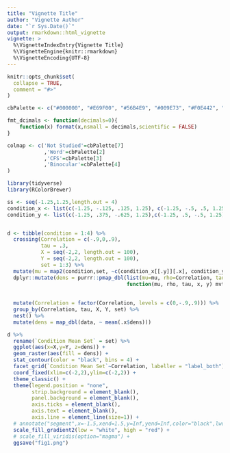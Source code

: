 ```yaml
---
title: "Vignette Title"
author: "Vignette Author"
date: "`r Sys.Date()`"
output: rmarkdown::html_vignette
vignette: >
  %\VignetteIndexEntry{Vignette Title}
  %\VignetteEngine{knitr::rmarkdown}
  %\VignetteEncoding{UTF-8}
---
```


```r
knitr::opts_chunk$set(
  collapse = TRUE,
  comment = "#>"
)

cbPalette <- c("#000000", "#E69F00", "#56B4E9", "#009E73", "#F0E442", "#0072B2", "#D55E00", "#CC79A7")

fmt_dcimals <- function(decimals=0){
    function(x) format(x,nsmall = decimals,scientific = FALSE)
}

colmap <- c('Not Studied'=cbPalette[7]
            ,'Word'=cbPalette[2]
            ,'CFS'=cbPalette[3]
            ,'Binocular'=cbPalette[4]
)

library(tidyverse)
library(RColorBrewer)
```


```r
ss <- seq(-1.25,1.25,length.out = 4)
condition_x <- list(c(-1.25, -.125, .125, 1.25), c(-1.25, -.5, .5, 1.25), ss)
condition_y <- list(c(-1.25, .375, -.625, 1.25),c(-1.25, .5, -.5, 1.25), c(ss[1],ss[3],ss[2],ss[4]))


d <- tibble(condition = 1:4) %>%
  crossing(Correlation = c(-.9,0,.9),
           tau = .3,
           X = seq(-2,2, length.out = 100),
           Y = seq(-2,2, length.out = 100),
           set = 1:3) %>%
  mutate(mu = map2(condition,set, ~c(condition_x[[.y]][.x], condition_y[[.y]][.x]))) %>%
  dplyr::mutate(dens = purrr::pmap_dbl(list(mu=mu, rho=Correlation, tau=tau, x=X, y=Y), 
                                       function(mu, rho, tau, x, y) mvtnorm::dmvnorm(x=c(x,y), 
                                                                                     mean = mu, 
                                                                                     sigma = diag(tau,2) %*% matrix(c(1,rho,rho,1),nrow = 2)%*% diag(tau,2)) )) %>%
  mutate(Correlation = factor(Correlation, levels = c(0,-.9,.9))) %>%
  group_by(Correlation, tau, X, Y, set) %>%
  nest() %>%
  mutate(dens = map_dbl(data, ~ mean(.x$dens)))

```


```r

d %>%
  rename(`Condition Mean Set` = set) %>%
  ggplot(aes(x=X,y=Y, z=dens)) +
  geom_raster(aes(fill = dens)) + 
  stat_contour(color = "black", bins = 4) +
  facet_grid(`Condition Mean Set`~Correlation, labeller = "label_both") +
  coord_fixed(xlim=c(-2,2),ylim=c(-2,2)) +
  theme_classic() +
  theme(legend.position = "none",
        strip.background = element_blank(),
        panel.background = element_blank(),
        axis.ticks = element_blank(),
        axis.text = element_blank(),
        axis.line = element_line(size=1)) +
  # annotate("segment",x=-1.5,xend=1.5,y=Inf,yend=Inf,color="black",lwd=1.5) +
  scale_fill_gradient2(low = "white", high = "red") +
  # scale_fill_viridis(option="magma") +
  ggsave("fig1.png")



```

